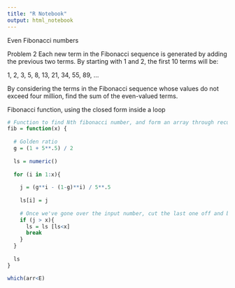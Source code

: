 ```yaml
---
title: "R Notebook"
output: html_notebook
---
```

Even Fibonacci numbers

Problem 2
Each new term in the Fibonacci sequence is generated by adding the previous two terms. By starting with 1 and 2, the first 10 terms will be:

1, 2, 3, 5, 8, 13, 21, 34, 55, 89, ...

By considering the terms in the Fibonacci sequence whose values do not exceed four million, find the sum of the even-valued terms.

Fibonacci function, using the closed form inside a loop
```r

# Function to find Nth fibonacci number, and form an array through recursion
fib = function(x) {
  
  # Golden ratio
  g = (1 + 5**.5) / 2
  
  ls = numeric()
  
  for (i in 1:x){
    
    j = (g**i - (1-g)**i) / 5**.5
    
    ls[i] = j
    
    # Once we've gone over the input number, cut the last one off and break the loop
    if (j > x){
      ls = ls [ls<x]
      break
    }
  } 
  
  ls
}

```

```r
which(arr<E)
```

